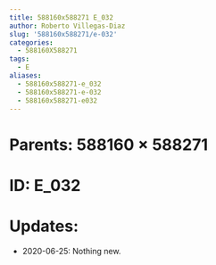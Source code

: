 ```yaml
---
title: 588160x588271 E_032
author: Roberto Villegas-Diaz
slug: '588160x588271/e-032'
categories:
  - 588160X588271
tags:
  - E
aliases:
  - 588160x588271-e_032
  - 588160x588271-e-032
  - 588160x588271-e032
---
```


# **Parents**: 588160 $\times$ 588271
# **ID**: E_032
# **Updates**: 
 - 2020-06-25: Nothing new.
